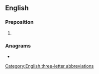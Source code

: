 {{also|aka|Aka|åka|AKA|A.K.A.|akā|āķa|a/k/a|a.k.a.}}
==English==

===Preposition===
{{head|en|preposition}}

# {{alternative spelling of|AKA|lang=en}}

===Anagrams===
* {{anagrams|en|aak}}

[[Category:English three-letter abbreviations]]